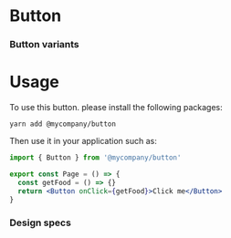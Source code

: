 
# Button

<Meta of={ButtonStories} />
<Description of={ButtonStories} />

### Button variants

<Grid of={ButtonStories} />

# Usage

To use this button. please install the following packages:
```
yarn add @mycompany/button
```

Then use it in your application such as:
```jsx
import { Button } from '@mycompany/button'

export const Page = () => {
  const getFood = () => {}
  return <Button onClick={getFood}>Click me</Button>
}
```

### Design specs

<Figma url="https://www.figma.com/file/3Q1HTCalD0lJnNvcMoEw1x/Mealdrop?node-id=1005%3A2974&t=8pzYUq8GyzmMGjJ2-4" />


